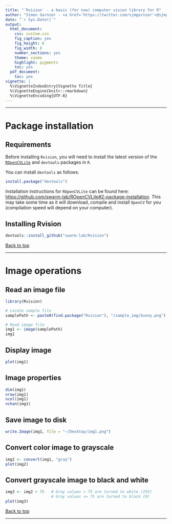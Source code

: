 ```yaml
---
title: "`Rvision` - a basic (for now) computer vision library for R"
author: "Simon Garnier - <a href='https://twitter.com/sjmgarnier'>@sjmgarnier</a>"
date: "`r Sys.Date()`"
output:
  html_document:
    css: custom.css
    fig_caption: yes
    fig_height: 6
    fig_width: 8
    number_sections: yes
    theme: cosmo
    highlight: pygments
    toc: yes
  pdf_document:
    toc: yes
vignette: |
  %\VignetteIndexEntry{Vignette Title} 
  %\VignetteEngine{knitr::rmarkdown} 
  %\VignetteEncoding{UTF-8}
---
```


---

# Package installation

## Requirements

Before installing `Rvision`, you will need to install the latest version of the
[`ROpenCVLite`](https://github.com/swarm-lab/ROpenCVLite) and `devtools` packages
in `R`. 

You can install `devtools` as follows. 

```r
install.package("devtools")
```

Installation instructions for `ROpenCVLite` can be found here:
[https://github.com/swarm-lab/ROpenCVLite#2-package-installation](https://github.com/swarm-lab/ROpenCVLite#2-package-installation). 
This may take some time as it will download, compile and install `OpenCV` for 
you (compilation speed will depend on your computer).

## Installing Rvision

```r
devtools::install_github("swarm-lab/Rvision")
```

[Back to top]("#")

---

# Image operations

## Read an image file

```r
library(Rvision)

# Locate sample file
samplePath <- paste0(find.package("Rvision"), "/sample_img/bunny.png")

# Read image file
img1 <- image(samplePath)
img1
```

## Display image

```r
plot(img1)
```

## Image properties

```r
dim(img1)
nrow(img1)
ncol(img1)
nchan(img1)
```

## Save image to disk

```r
write.Image(img1, file = "~/Desktop/img1.png")
```

## Convert color image to grayscale

```r
img2 <- convert(img1, "gray")
plot(img2)
```

## Convert grayscale image to black and white

```r
img3 <- img2 > 75   # Gray values > 75 are turned to white (255)
                    # Gray values <= 75 are turned to black (0)
plot(img3)
```

[Back to top]("#")

---











